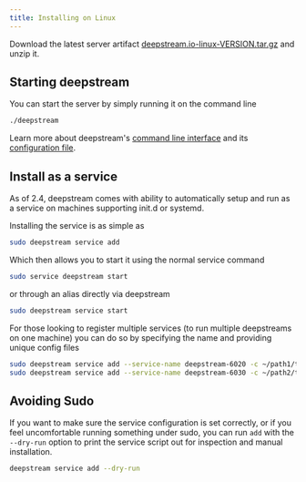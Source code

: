 ```yaml
---
title: Installing on Linux
---
```


Download the latest server artifact [deepstream.io-linux-VERSION.tar.gz](https://github.com/deepstreamIO/deepstream.io/releases) and unzip it.

## Starting deepstream
You can start the server by simply running it on the command line

```bash
./deepstream
```

Learn more about deepstream's [command line interface](../../docs/server/command-line-interface) and its [configuration file](../../docs/server/configuration).

<AFewHints/>

## Install as a service

As of 2.4, deepstream comes with ability to automatically setup and run as a service on machines supporting init.d or systemd.

Installing the service is as simple as

```bash
sudo deepstream service add
```

Which then allows you to start it using the normal service command

```bash
sudo service deepstream start
```

or through an alias directly via deepstream

```bash
sudo deepstream service start
```

For those looking to register multiple services (to run multiple deepstreams on one machine) you can do so by specifying the name and providing unique config files

```bash
sudo deepstream service add --service-name deepstream-6020 -c ~/path1/to/config
sudo deepstream service add --service-name deepstream-6030 -c ~/path2/to/config
```


## Avoiding Sudo

If you want to make sure the service configuration is set correctly, or if you feel uncomfortable running something under sudo, you can run `add` with the `--dry-run` option to print the service script out for inspection and manual installation.

```bash
deepstream service add --dry-run
```
